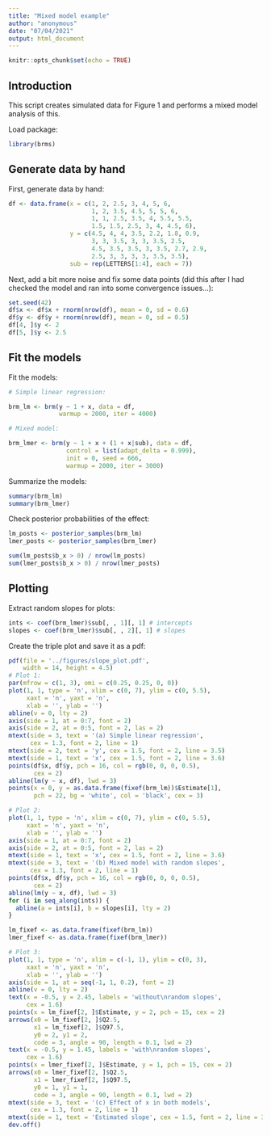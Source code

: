 ```yaml
---
title: "Mixed model example"
author: "anonymous"
date: "07/04/2021"
output: html_document
---
```


```r
knitr::opts_chunk$set(echo = TRUE)
```

## Introduction

This script creates simulated data for Figure 1 and performs a mixed model analysis of this.

Load package:

```r
library(brms)
```

## Generate data by hand

First, generate data by hand:

```r
df <- data.frame(x = c(1, 2, 2.5, 3, 4, 5, 6,
                       1, 2, 3.5, 4.5, 5, 5, 6,
                       1, 1, 2.5, 3.5, 4, 5.5, 5.5,
                       1.5, 1.5, 2.5, 3, 4, 4.5, 6),
                 y = c(4.5, 4, 4, 3.5, 2.2, 1.8, 0.9,
                       3, 3, 3.5, 3, 3, 3.5, 2.5,
                       4.5, 3.5, 3.5, 3, 3.5, 2.7, 2.9,
                       2.5, 3, 3, 3, 3, 3.5, 3.5),
                 sub = rep(LETTERS[1:4], each = 7))
```

Next, add a bit more noise and fix some data points (did this after I had checked the model and ran into some convergence issues...):

```r
set.seed(42)
df$x <- df$x + rnorm(nrow(df), mean = 0, sd = 0.6)
df$y <- df$y + rnorm(nrow(df), mean = 0, sd = 0.5)
df[4, ]$y <- 2
df[5, ]$y <- 2.5
```

## Fit the models

Fit the models:

```r
# Simple linear regression:

brm_lm <- brm(y ~ 1 + x, data = df,
              warmup = 2000, iter = 4000)

# Mixed model:

brm_lmer <- brm(y ~ 1 + x + (1 + x|sub), data = df,
                control = list(adapt_delta = 0.999),
                init = 0, seed = 666,
                warmup = 2000, iter = 3000)
```

Summarize the models:

```r
summary(brm_lm)
summary(brm_lmer)
```

Check posterior probabilities of the effect:

```r
lm_posts <- posterior_samples(brm_lm)
lmer_posts <- posterior_samples(brm_lmer)

sum(lm_posts$b_x > 0) / nrow(lm_posts)
sum(lmer_posts$b_x > 0) / nrow(lmer_posts)
```


## Plotting

Extract random slopes for plots:

```r
ints <- coef(brm_lmer)$sub[, , 1][, 1] # intercepts
slopes <- coef(brm_lmer)$sub[, , 2][, 1] # slopes
```

Create the triple plot and save it as a pdf:

```r
pdf(file = '../figures/slope_plot.pdf',
    width = 14, height = 4.5)
# Plot 1:
par(mfrow = c(1, 3), omi = c(0.25, 0.25, 0, 0))
plot(1, 1, type = 'n', xlim = c(0, 7), ylim = c(0, 5.5),
     xaxt = 'n', yaxt = 'n',
     xlab = '', ylab = '')
abline(v = 0, lty = 2)
axis(side = 1, at = 0:7, font = 2)
axis(side = 2, at = 0:5, font = 2, las = 2)
mtext(side = 3, text = '(a) Simple linear regression',
      cex = 1.3, font = 2, line = 1)
mtext(side = 2, text = 'y', cex = 1.5, font = 2, line = 3.5)
mtext(side = 1, text = 'x', cex = 1.5, font = 2, line = 3.6)
points(df$x, df$y, pch = 16, col = rgb(0, 0, 0, 0.5),
       cex = 2)
abline(lm(y ~ x, df), lwd = 3)
points(x = 0, y = as.data.frame(fixef(brm_lm))$Estimate[1],
       pch = 22, bg = 'white', col = 'black', cex = 3)

# Plot 2:
plot(1, 1, type = 'n', xlim = c(0, 7), ylim = c(0, 5.5),
     xaxt = 'n', yaxt = 'n',
     xlab = '', ylab = '')
axis(side = 1, at = 0:7, font = 2)
axis(side = 2, at = 0:5, font = 2, las = 2)
mtext(side = 1, text = 'x', cex = 1.5, font = 2, line = 3.6)
mtext(side = 3, text = '(b) Mixed model with random slopes',
      cex = 1.3, font = 2, line = 1)
points(df$x, df$y, pch = 16, col = rgb(0, 0, 0, 0.5),
       cex = 2)
abline(lm(y ~ x, df), lwd = 3)
for (i in seq_along(ints)) {
  abline(a = ints[i], b = slopes[i], lty = 2)
}

lm_fixef <- as.data.frame(fixef(brm_lm))
lmer_fixef <- as.data.frame(fixef(brm_lmer))

# Plot 3:
plot(1, 1, type = 'n', xlim = c(-1, 1), ylim = c(0, 3),
     xaxt = 'n', yaxt = 'n',
     xlab = '', ylab = '')
axis(side = 1, at = seq(-1, 1, 0.2), font = 2)
abline(v = 0, lty = 2)
text(x = -0.5, y = 2.45, labels = 'without\nrandom slopes',
     cex = 1.6)
points(x = lm_fixef[2, ]$Estimate, y = 2, pch = 15, cex = 2)
arrows(x0 = lm_fixef[2, ]$Q2.5,
       x1 = lm_fixef[2, ]$Q97.5,
       y0 = 2, y1 = 2,
       code = 3, angle = 90, length = 0.1, lwd = 2)
text(x = -0.5, y = 1.45, labels = 'with\nrandom slopes',
     cex = 1.6)
points(x = lmer_fixef[2, ]$Estimate, y = 1, pch = 15, cex = 2)
arrows(x0 = lmer_fixef[2, ]$Q2.5,
       x1 = lmer_fixef[2, ]$Q97.5,
       y0 = 1, y1 = 1,
       code = 3, angle = 90, length = 0.1, lwd = 2)
mtext(side = 3, text = '(c) Effect of x in both models',
      cex = 1.3, font = 2, line = 1)
mtext(side = 1, text = 'Estimated slope', cex = 1.5, font = 2, line = 3.6)
dev.off()
```



